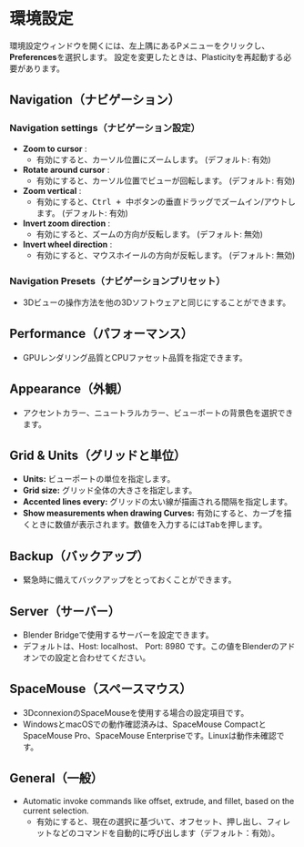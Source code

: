 # 環境設定

環境設定ウィンドウを開くには、左上隅にあるPメニューをクリックし、**Preferences**を選択します。
設定を変更したときは、Plasticityを再起動する必要があります。

## Navigation（ナビゲーション）

### Navigation settings（ナビゲーション設定）

- **Zoom to cursor** : 
    - 有効にすると、カーソル位置にズームします。 (デフォルト: 有効)
- **Rotate around cursor** : 
    - 有効にすると、カーソル位置でビューが回転します。 (デフォルト: 有効)
- **Zoom vertical** : 
    - 有効にすると、<kbd>Ctrl + 中ボタン</kbd>の垂直ドラッグでズームイン/アウトします。 (デフォルト: 有効)
- **Invert zoom direction** : 
    - 有効にすると、ズームの方向が反転します。 (デフォルト: 無効)
- **Invert wheel direction** : 
    - 有効にすると、マウスホイールの方向が反転します。 (デフォルト: 無効)
    
### Navigation Presets（ナビゲーションプリセット）

- 3Dビューの操作方法を他の3Dソフトウェアと同じにすることができます。

## Performance（パフォーマンス）

- GPUレンダリング品質とCPUファセット品質を指定できます。

## Appearance（外観）

- アクセントカラー、ニュートラルカラー、ビューポートの背景色を選択できます。

## Grid & Units（グリッドと単位）

- **Units:** ビューポートの単位を指定します。
- **Grid size:** グリッド全体の大きさを指定します。
- **Accented lines every:** グリッドの太い線が描画される間隔を指定します。
- **Show measurements when drawing Curves:** 有効にすると、カーブを描くときに数値が表示されます。数値を入力するには<kbd>Tab</kbd>を押します。

## Backup（バックアップ）

- 緊急時に備えてバックアップをとっておくことができます。

## Server（サーバー）

- Blender Bridgeで使用するサーバーを設定できます。
- デフォルトは、Host: localhost、 Port: 8980 です。この値をBlenderのアドオンでの設定と合わせてください。

## SpaceMouse（スペースマウス）

- 3DconnexionのSpaceMouseを使用する場合の設定項目です。
- WindowsとmacOSでの動作確認済みは、SpaceMouse CompactとSpaceMouse Pro、SpaceMouse Enterpriseです。Linuxは動作未確認です。

## General（一般）

- Automatic invoke commands like offset, extrude, and fillet, based on the current selection.
    - 有効にすると、現在の選択に基づいて、オフセット、押し出し、フィレットなどのコマンドを自動的に呼び出します（デフォルト：有効）。